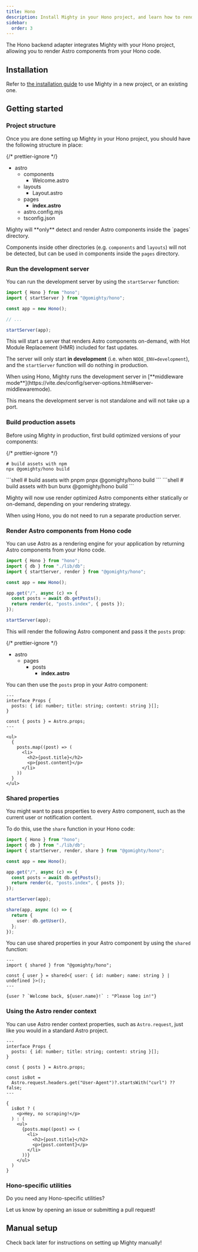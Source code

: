 ```yaml
---
title: Hono
description: Install Mighty in your Hono project, and learn how to render Astro components from your Hono code.
sidebar:
  order: 3
---
```



The Hono backend adapter integrates Mighty with your Hono project, allowing you to render Astro components from your Hono code.

## Installation

Refer to [the installation guide](/guides/hello-world/installation) to use Mighty in a new project, or an existing one.

## Getting started

### Project structure

Once you are done setting up Mighty in your Hono project, you should have the following structure in place:

{/* prettier-ignore */}
<FileTree>
- astro
  - components
    - Welcome.astro
  - layouts
    - Layout.astro
  - pages
    - **index.astro**
  - astro.config.mjs
  - tsconfig.json
</FileTree>

<Aside type="caution">
Mighty will **only** detect and render Astro components inside the `pages` directory.

Components inside other directories (e.g. `components` and `layouts`) will not be detected, but can be used in components inside the `pages` directory.

</Aside>

### Run the development server

You can run the development server by using the `startServer` function:

```ts {8}
import { Hono } from "hono";
import { startServer } from "@gomighty/hono";

const app = new Hono();

// ...

startServer(app);
```

This will start a server that renders Astro components on-demand, with Hot Module Replacement (HMR) included for fast updates.

The server will only start **in development** (i.e. when `NODE_ENV=development`), and the `startServer` function will do nothing in production.

<Aside>
When using Hono, Mighty runs the development server in [**middleware mode**](https://vite.dev/config/server-options.html#server-middlewaremode).

This means the development server is not standalone and will not take up a port.

</Aside>

### Build production assets

Before using Mighty in production, first build optimized versions of your components:

{/* prettier-ignore */}
<PackageManagerTabs>
  <Fragment slot="npm">
  ```shell
  # build assets with npm
  npx @gomighty/hono build
  ```
  </Fragment>
  <Fragment slot="pnpm">
  ```shell
  # build assets with pnpm
  pnpx @gomighty/hono build
  ```
  </Fragment>
  <Fragment slot="bun">
  ```shell
  # build assets with bun
  bunx @gomighty/hono build
  ```
  </Fragment>
</PackageManagerTabs>

Mighty will now use render optimized Astro components either statically or on-demand, depending on your rendering strategy.

<Aside>
  When using Hono, you do not need to run a separate production server.
</Aside>

### Render Astro components from Hono code

You can use Astro as a rendering engine for your application by returning Astro components from your Hono code.

```ts {7-10}
import { Hono } from "hono";
import { db } from "./lib/db";
import { startServer, render } from "@gomighty/hono";

const app = new Hono();

app.get("/", async (c) => {
  const posts = await db.getPosts();
  return render(c, "posts.index", { posts });
});

startServer(app);
```

This will render the following Astro component and pass it the `posts` prop:

{/* prettier-ignore */}
<FileTree>
- astro
  - pages
    - posts
      - **index.astro**
</FileTree>

You can then use the `posts` prop in your Astro component:

```astro title="resources/astro/pages/posts/index.astro"
---
interface Props {
  posts: { id: number; title: string; content: string }[];
}

const { posts } = Astro.props;
---

<ul>
  {
    posts.map((post) => (
      <li>
        <h2>{post.title}</h2>
        <p>{post.content}</p>
      </li>
    ))
  }
</ul>
```

### Shared properties

You might want to pass properties to every Astro component, such as the current user or notification content.

To do this, use the `share` function in your Hono code:

```ts
import { Hono } from "hono";
import { db } from "./lib/db";
import { startServer, render, share } from "@gomighty/hono";

const app = new Hono();

app.get("/", async (c) => {
  const posts = await db.getPosts();
  return render(c, "posts.index", { posts });
});

startServer(app);

share(app, async (c) => {
  return {
    user: db.getUser(),
  };
});
```

You can use shared properties in your Astro component by using the `shared` function:

```astro
---
import { shared } from "@gomighty/hono";

const { user } = shared<{ user: { id: number; name: string } | undefined }>();
---

{user ? `Welcome back, ${user.name}!` : "Please log in!"}
```

### Using the Astro render context

You can use Astro render context properties, such as `Astro.request`, just like you would in a standard Astro project.

```astro
---
interface Props {
  posts: { id: number; title: string; content: string }[];
}

const { posts } = Astro.props;

const isBot =
  Astro.request.headers.get("User-Agent")?.startsWith("curl") ?? false;
---

{
  isBot ? (
    <p>Hey, no scraping!</p>
  ) : (
    <ul>
      {posts.map((post) => (
        <li>
          <h2>{post.title}</h2>
          <p>{post.content}</p>
        </li>
      ))}
    </ul>
  )
}
```

### Hono-specific utilities

<Aside>
Do you need any Hono-specific utilities?

Let us know by opening an issue or submitting a pull request!

</Aside>

## Manual setup

<Aside>Check back later for instructions on setting up Mighty manually!</Aside>
